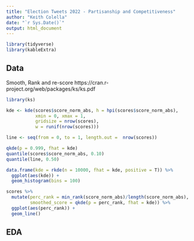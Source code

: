 ```yaml
---
title: "Election Tweets 2022 - Partisanship and Competitiveness"
author: "Keith Colella"
date: "`r Sys.Date()`"
output: html_document
---
```


```r
library(tidyverse)
library(kableExtra)
```

## Data




Smooth, Rank and re-score
https://cran.r-project.org/web/packages/ks/ks.pdf

```r
library(ks)

kde <- kde(scores$score_norm_abs, h = hpi(scores$score_norm_abs),
           xmin = 0, xmax = 1, 
           gridsize = nrow(scores),
           w = runif(nrow(scores)))

line <- seq(from = 0, to = 1, length.out =  nrow(scores))

qkde(p = 0.999, fhat = kde)
quantile(scores$score_norm_abs, 0.10)
quantile(line, 0.50)

data.frame(kde = rkde(n = 10000, fhat = kde, positive = T)) %>%
  ggplot(aes(kde)) + 
  geom_histogram(bins = 100)

scores %>%
  mutate(perc_rank = min_rank(score_norm_abs)/length(score_norm_abs),
         smoothed_score = qkde(p = perc_rank, fhat = kde)) %>%
  ggplot(aes(perc_rank)) + 
  geom_line()
```

## EDA

